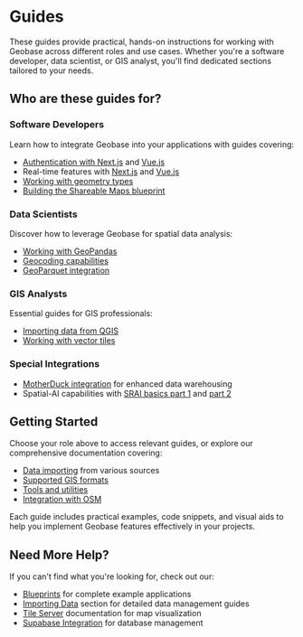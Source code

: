 # Guides

These guides provide practical, hands-on instructions for working with Geobase across different roles and use cases. Whether you're a software developer, data scientist, or GIS analyst, you'll find dedicated sections tailored to your needs.

## Who are these guides for?

### Software Developers
Learn how to integrate Geobase into your applications with guides covering:
- [Authentication with Next.js](/guides/software-developer/auth-nextjs) and [Vue.js](/guides/software-developer/auth-vue)
- Real-time features with [Next.js](/guides/software-developer/realtime-nextjs) and [Vue.js](/guides/software-developer/realtime-vue)
- [Working with geometry types](/guides/software-developer/geometry-types)
- [Building the Shareable Maps blueprint](/blueprints/shareable-maps-nextjs)

### Data Scientists
Discover how to leverage Geobase for spatial data analysis:
- [Working with GeoPandas](/guides/data-scientist/geopandas)
- [Geocoding capabilities](/guides/data-scientist/geocoding)
- [GeoParquet integration](/guides/data-scientist/geoparquet)

### GIS Analysts
Essential guides for GIS professionals:
- [Importing data from QGIS](/guides/gis-analyst/importing-from-qgis)
- [Working with vector tiles](/guides/gis-analyst/working-with-vector-tiles)

### Special Integrations
- [MotherDuck integration](/guides/integrations/motherduck) for enhanced data warehousing
- Spatial-AI capabilities with [SRAI basics part 1](/guides/srai/srai_basics_001) and [part 2](/guides/srai/srai_basics_002)

## Getting Started

Choose your role above to access relevant guides, or explore our comprehensive documentation covering:

- [Data importing](/importing-data/getting-started) from various sources
- [Supported GIS formats](/importing-data/formats/gis-formats)
- [Tools and utilities](/importing-data/tools/getting-started)
- [Integration with OSM](/importing-data/sources/osm2pgsql)

Each guide includes practical examples, code snippets, and visual aids to help you implement Geobase features effectively in your projects.

## Need More Help?

If you can't find what you're looking for, check out our:
- [Blueprints](/blueprints) for complete example applications
- [Importing Data](/importing-data/getting-started) section for detailed data management guides
- [Tile Server](/tileserver) documentation for map visualization
- [Supabase Integration](/supabase) for database management
